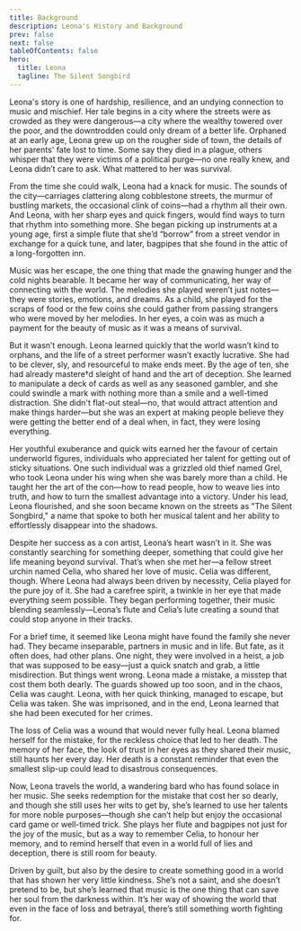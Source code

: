 ```yaml
---
title: Background
description: Leona's History and Background
prev: false
next: false
tableOfContents: false
hero:
  title: Leona
  tagline: The Silent Songbird
---
```




Leona's story is one of hardship, resilience, and an undying connection to music and mischief. Her tale begins in a city where the streets were as crowded as they were dangerous—a city where the wealthy towered over the poor, and the downtrodden could only dream of a better life. Orphaned at an early age, Leona grew up on the rougher side of town, the details of her parents' fate lost to time. Some say they died in a plague, others whisper that they were victims of a political purge—no one really knew, and Leona didn’t care to ask. What mattered to her was survival.

From the time she could walk, Leona had a knack for music. The sounds of the city—carriages clattering along cobblestone streets, the murmur of bustling markets, the occasional clink of coins—had a rhythm all their own. And Leona, with her sharp eyes and quick fingers, would find ways to turn that rhythm into something more. She began picking up instruments at a young age, first a simple flute that she’d “borrow” from a street vendor in exchange for a quick tune, and later, bagpipes that she found in the attic of a long-forgotten inn.

Music was her escape, the one thing that made the gnawing hunger and the cold nights bearable. It became her way of communicating, her way of connecting with the world. The melodies she played weren’t just notes—they were stories, emotions, and dreams. As a child, she played for the scraps of food or the few coins she could gather from passing strangers who were moved by her melodies. In her eyes, a coin was as much a payment for the beauty of music as it was a means of survival.

But it wasn’t enough. Leona learned quickly that the world wasn’t kind to orphans, and the life of a street performer wasn’t exactly lucrative. She had to be clever, sly, and resourceful to make ends meet. By the age of ten, she had already mastere†d sleight of hand and the art of deception. She learned to manipulate a deck of cards as well as any seasoned gambler, and she could swindle a mark with nothing more than a smile and a well-timed distraction. She didn't flat-out steal—no, that would attract attention and make things harder—but she was an expert at making people believe they were getting the better end of a deal when, in fact, they were losing everything.

Her youthful exuberance and quick wits earned her the favour of certain underworld figures, individuals who appreciated her talent for getting out of sticky situations. One such individual was a grizzled old thief named Grel, who took Leona under his wing when she was barely more than a child. He taught her the art of the con—how to read people, how to weave lies into truth, and how to turn the smallest advantage into a victory. Under his lead, Leona flourished, and she soon became known on the streets as "The Silent Songbird," a name that spoke to both her musical talent and her ability to effortlessly disappear into the shadows.

Despite her success as a con artist, Leona’s heart wasn’t in it. She was constantly searching for something deeper, something that could give her life meaning beyond survival. That’s when she met her—a fellow street urchin named Celia, who shared her love of music. Celia was different, though. Where Leona had always been driven by necessity, Celia played for the pure joy of it. She had a carefree spirit, a twinkle in her eye that made everything seem possible. They began performing together, their music blending seamlessly—Leona’s flute and Celia’s lute creating a sound that could stop anyone in their tracks.

<LinkCard title="Short Story: The Moonlight Harp" href="/hofer/leona/02-the-moonlight-harp/" />

For a brief time, it seemed like Leona might have found the family she never had. They became inseparable, partners in music and in life. But fate, as it often does, had other plans. One night, they were involved in a heist, a job that was supposed to be easy—just a quick snatch and grab, a little misdirection. But things went wrong. Leona made a mistake, a misstep that cost them both dearly. The guards showed up too soon, and in the chaos, Celia was caught. Leona, with her quick thinking, managed to escape, but Celia was taken. She was imprisoned, and in the end, Leona learned that she had been executed for her crimes.

The loss of Celia was a wound that would never fully heal. Leona blamed herself for the mistake, for the reckless choice that led to her death. The memory of her face, the look of trust in her eyes as they shared their music, still haunts her every day. Her death is a constant reminder that even the smallest slip-up could lead to disastrous consequences.

Now, Leona travels the world, a wandering bard who has found solace in her music. She seeks redemption for the mistake that cost her so dearly, and though she still uses her wits to get by, she’s learned to use her talents for more noble purposes—though she can’t help but enjoy the occasional card game or well-timed trick. She plays her flute and bagpipes not just for the joy of the music, but as a way to remember Celia, to honour her memory, and to remind herself that even in a world full of lies and deception, there is still room for beauty.

Driven by guilt, but also by the desire to create something good in a world that has shown her very little kindness. She’s not a saint, and she doesn’t pretend to be, but she’s learned that music is the one thing that can save her soul from the darkness within. It’s her way of showing the world that even in the face of loss and betrayal, there’s still something worth fighting for.
